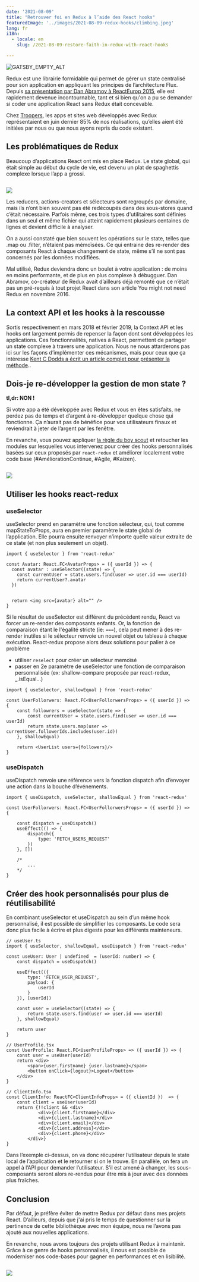 ```yaml
---
date: '2021-08-09'
title: "Retrouver foi en Redux à l’aide des React hooks"
featuredImage: '../images/2021-08-09-redux-hooks/climbing.jpeg'
lang: fr
i18n:
  - locale: en
    slug: /2021-08-09-restore-faith-in-redux-with-react-hooks

---
```


<Image align="right" caption="Photo par Daniel Jiménez sur Unsplash">

![GATSBY_EMPTY_ALT](../images/2021-08-09-redux-hooks/climbing.jpeg)

</Image>

Redux est une librairie formidable qui permet de gérer un state centralisé pour son application en appliquant les principes de l’architecture Flux. Depuis [sa présentation par Dan Abramov à ReactEurop 2015](https://www.youtube.com/watch?v=xsSnOQynTHs), elle est rapidement devenue incontournable, tant et si bien qu'on a pu se demander si coder une application React sans Redux était concevable.

Chez [Troopers](https://troopers.agency), les apps et sites web développés avec Redux représentaient en juin dernier 85% de nos réalisations, qu’elles aient été initiées par nous ou que nous ayons repris du code existant.

## Les problématiques de Redux
Beaucoup d’applications React ont mis en place Redux. Le state global, qui était simple au début du cycle de vie, est devenu un plat de spaghettis complexe lorsque l’app a grossi.

<Image isSmall>

![ ](https://media.giphy.com/media/qhN1dx3gJq4b6/giphy.gif) 

</Image>

Les reducers, actions-creators et sélecteurs sont regroupés par domaine, mais ils n’ont bien souvent pas été redécoupés dans des sous-stores quand c’était nécessaire. Parfois même, ces trois types d'utilitaires sont définies dans un seul et même fichier qui atteint rapidement plusieurs centaines de lignes et devient difficile à analyser.

On a aussi constaté que bien souvent les opérations sur le state, telles que .map ou .filter, n’étaient pas mémoïsées. Ce qui entraine des re-render des composants React à chaque changement de state, même s’il ne sont pas concernés par les données modifiées.

Mal utilisé, Redux deviendra donc un boulet à votre application : de moins en moins performante, et de plus en plus complexe à débugguer. Dan Abramov, co-créateur de Redux avait d’ailleurs déjà remonté que ce n’était pas un pré-requis à tout projet React dans son article You might not need Redux en novembre 2016.

## La context API et les hooks à la rescousse

Sortis respectivement en mars 2018 et février 2019, la Context API et les hooks ont largement permis de repenser la façon dont sont développées les applications. Ces fonctionnalités, natives à React, permettent de partager un state complexe à travers une application. Nous ne nous attarderons pas ici sur les façons d’implémenter ces mécanismes, mais pour ceux que ça intéresse [Kent C Dodds a écrit un article complet pour présenter la méthode](https://kentcdodds.com/blog/application-state-management-with-react)..

## Dois-je re-développer la gestion de mon state ?
**tl,dr: NON !**



Si votre app a été développée avec Redux et vous en êtes satisfaits, ne perdez pas de temps et d’argent à re-développer quelque chose qui fonctionne. Ça n’aurait pas de bénéfice pour vos utilisateurs finaux et reviendrait à jeter de l’argent par les fenêtre.

En revanche, vous pouvez appliquer [la règle du boy scout](https://biratkirat.medium.com/step-8-the-boy-scout-rule-robert-c-martin-uncle-bob-9ac839778385) et retoucher les modules sur lesquelles vous intervenez pour créer des hooks personnalisés basées sur ceux proposés par `react-redux` et améliorer localement votre code base (#AméliorationContinue, #Agile, #Kaizen).

<Image isSmall>

![ ](../images/2021-08-09-redux-hooks/russel.png)

</Image >

## Utiliser les hooks react-redux
### useSelector
useSelector prend en paramètre une fonction sélecteur, qui, tout comme mapStateToProps, aura en premier paramètre le state global de l’application. Elle pourra ensuite renvoyer n’importe quelle valeur extraite de ce state (et non plus seulement un objet).

```tsx
import { useSelector } from 'react-redux'

const Avatar: React.FC<AvatarProps> = ({ userId }) => {
  const avatar : useSelector((state) => {
    const currentUser = state.users.find(user => user.id === userId)
    return currentUser?.avatar
  })


  return <img src={avatar} alt="" />
}
```
Si le résultat de useSelector est différent du précédent rendu, React va forcer un re-render des composants enfants. Or, la fonction de comparaison étant le l'égalité stricte (ie: `===`), cela peut mener à des re-render inutiles si le sélecteur renvoie un nouvel objet ou tableau à chaque exécution. React-redux propose alors deux solutions pour palier à ce problème 
- utiliser `reselect` pour créer un sélecteur memoïsé
- passer en 2e paramètre de useSelector une fonction de comparaison personnalisée (ex: shallow-compare proposée par react-redux, _.isEqual…)

```tsx
import { useSelector, shallowEqual } from 'react-redux'

const UserFollorwers: React.FC<UserFollorwersProps> = ({ userId }) => {
	const followrers = useSelector(state => {
		const currentUser = state.users.find(user => user.id === userId)
		return state.users.map(user => currentUser.followerIds.includes(user.id))
	}, shallowEqual)

	return <UserList users={followers}/>
}
```


### useDispatch
useDispatch renvoie une référence vers la fonction dispatch afin d’envoyer une action dans la bouche d’événements.

```tsx
import { useDispatch, useSelector, shallowEqual } from 'react-redux'

const UserFollorwers: React.FC<UserFollorwersProps> = ({ userId }) => {

	const dispatch = useDispatch()
	useEffect(() => {
		dispatch({
			type: 'FETCH_USERS_REQUEST'
		})
	}, [])

	/*
		...
	*/
}
```


## Créer des hook personnalisés pour plus de réutilisabilité
En combinant useSelector et useDispatch au sein d’un même hook personnalisé, il est possible de simplifier les composants. Le code sera donc plus facile à écrire et plus digeste pour les différents mainteneurs.

```tsx
// useUser.ts
import { useSelector, shallowEqual, useDispatch } from 'react-redux'

const useUser: User | undefined  = (userId: number) => {
	const dispatch = useDispatch()
	
	useEffect(({
		type: 'FETCH_USER_REQUEST',
		payload: {
			userId
		}
	}), [userId])

	const user = useSelector((state) => {
		return state.users.find(user => user.id === userId)
	}, shallowEqual)

	return user
}

// UserProfile.tsx
const UserProfile: React.FC<UserProfileProps> => ({ userId }) => {
	const user = useUser(userId)
	return <div>
		<span>{user.firstname} {user.lastname}</span>
		<button onClick={logout}>Logout</button>
	</div>
}

// ClientInfo.tsx
const ClientInfo: ReactFC<ClientInfoProps> = ({ clientId })  => {
	const client = useUser(userId)
	return {!!client && <div>
			<div>{client.firstname}</div>
			<div>{client.lastname}</div>
			<div>{client.email}</div>
			<div>{client.address}</div>
			<div>{client.phone}</div>
		</div>}
}
```

Dans l’exemple ci-dessus, on va donc récupérer l’utilisateur depuis le state local de l’application et le retourner si on le trouve. En parallèle, on fera un appel à l’API pour demander l’utilisateur. S’il est amené à changer, les sous-composants seront alors re-rendus pour être mis à jour avec des données plus fraîches.

## Conclusion

Par défaut, je préfère éviter de mettre Redux par défaut dans mes projets React. D’ailleurs, depuis que j'ai pris le temps de questionner sur la pertinence de cette bibliothèque avec mon équipe, nous ne l’avons pas ajouté aux nouvelles applications.

En revanche, nous avons toujours des projets utilisant Redux à maintenir. Grâce à ce genre de hooks personnalisés, il nous est possible de moderniser nos code-bases pour gagner en performances et en lisibilité.

<Image isSmall>

![ ](../images/2021-08-09-redux-hooks/jesus.jpeg)

</Image>
